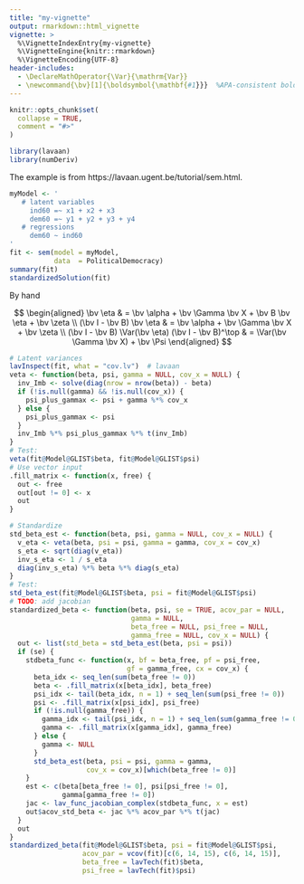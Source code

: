 ```yaml
---
title: "my-vignette"
output: rmarkdown::html_vignette
vignette: >
  %\VignetteIndexEntry{my-vignette}
  %\VignetteEngine{knitr::rmarkdown}
  %\VignetteEncoding{UTF-8}
header-includes:
  - \DeclareMathOperator{\Var}{\mathrm{Var}}
  - \newcommand{\bv}[1]{\boldsymbol{\mathbf{#1}}}  %APA-consistent bold
---
```


```r
knitr::opts_chunk$set(
  collapse = TRUE,
  comment = "#>"
)
```

```r
library(lavaan)
library(numDeriv)
```

The example is from https://lavaan.ugent.be/tutorial/sem.html. 

```r
myModel <- '
   # latent variables
     ind60 =~ x1 + x2 + x3
     dem60 =~ y1 + y2 + y3 + y4
   # regressions
     dem60 ~ ind60
'
fit <- sem(model = myModel,
           data  = PoliticalDemocracy)
summary(fit)
standardizedSolution(fit)
```

By hand

$$
  \begin{aligned}
    \bv \eta & = \bv \alpha + \bv \Gamma \bv X + \bv B \bv \eta + \bv \zeta \\
    (\bv I - \bv B) \bv \eta & = \bv \alpha + \bv \Gamma \bv X + \bv \zeta \\
    (\bv I - \bv B) \Var(\bv \eta) (\bv I - \bv B)^\top & = \Var(\bv \Gamma \bv X) + \bv \Psi
  \end{aligned}
$$

```r
# Latent variances
lavInspect(fit, what = "cov.lv")  # lavaan
veta <- function(beta, psi, gamma = NULL, cov_x = NULL) {
  inv_Imb <- solve(diag(nrow = nrow(beta)) - beta)
  if (!is.null(gamma) && !is.null(cov_x)) {
    psi_plus_gammax <- psi + gamma %*% cov_x
  } else {
    psi_plus_gammax <- psi
  }
  inv_Imb %*% psi_plus_gammax %*% t(inv_Imb)
}
# Test:
veta(fit@Model@GLIST$beta, fit@Model@GLIST$psi)
# Use vector input
.fill_matrix <- function(x, free) {
  out <- free
  out[out != 0] <- x
  out
}

# Standardize
std_beta_est <- function(beta, psi, gamma = NULL, cov_x = NULL) {
  v_eta <- veta(beta, psi = psi, gamma = gamma, cov_x = cov_x)
  s_eta <- sqrt(diag(v_eta))
  inv_s_eta <- 1 / s_eta
  diag(inv_s_eta) %*% beta %*% diag(s_eta)
}
# Test:
std_beta_est(fit@Model@GLIST$beta, psi = fit@Model@GLIST$psi)
# TODO: add jacobian
standardized_beta <- function(beta, psi, se = TRUE, acov_par = NULL,
                              gamma = NULL,
                              beta_free = NULL, psi_free = NULL,
                              gamma_free = NULL, cov_x = NULL) {
  out <- list(std_beta = std_beta_est(beta, psi = psi))
  if (se) {
    stdbeta_func <- function(x, bf = beta_free, pf = psi_free,
                             gf = gamma_free, cx = cov_x) {
      beta_idx <- seq_len(sum(beta_free != 0))
      beta <- .fill_matrix(x[beta_idx], beta_free)
      psi_idx <- tail(beta_idx, n = 1) + seq_len(sum(psi_free != 0))
      psi <- .fill_matrix(x[psi_idx], psi_free)
      if (!is.null(gamma_free)) {
        gamma_idx <- tail(psi_idx, n = 1) + seq_len(sum(gamma_free != 0))
        gamma <- .fill_matrix(x[gamma_idx], gamma_free)
      } else {
        gamma <- NULL
      }
      std_beta_est(beta, psi = psi, gamma = gamma,
                   cov_x = cov_x)[which(beta_free != 0)]
    }
    est <- c(beta[beta_free != 0], psi[psi_free != 0],
             gamma[gamma_free != 0])
    jac <- lav_func_jacobian_complex(stdbeta_func, x = est)
    out$acov_std_beta <- jac %*% acov_par %*% t(jac)
  }
  out
}
standardized_beta(fit@Model@GLIST$beta, psi = fit@Model@GLIST$psi,
                  acov_par = vcov(fit)[c(6, 14, 15), c(6, 14, 15)],
                  beta_free = lavTech(fit)$beta,
                  psi_free = lavTech(fit)$psi)
```


